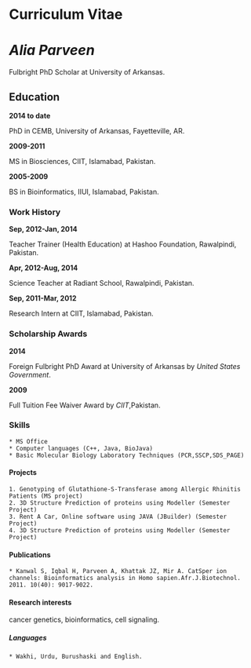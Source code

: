 Curriculum Vitae
===================


# *Alia Parveen*
Fulbright PhD Scholar at University of Arkansas.

## Education
**2014 to date**

PhD in CEMB, University of Arkansas, Fayetteville, AR.

**2009-2011**

MS in Biosciences, CIIT, Islamabad, Pakistan.

**2005-2009**

BS in Bioinformatics, IIUI, Islamabad, Pakistan.


### Work History

**Sep, 2012-Jan, 2014**

Teacher Trainer (Health Education) at Hashoo Foundation, Rawalpindi, Pakistan.

**Apr, 2012-Aug, 2014**

Science Teacher at Radiant School, Rawalpindi, Pakistan.

**Sep, 2011-Mar, 2012**

Research Intern at CIIT, Islamabad, Pakistan.


### Scholarship Awards

**2014**

Foreign Fulbright PhD Award at University of Arkansas by *United States Government*. 

**2009**

Full Tuition Fee Waiver Award by *CIIT*,Pakistan.


### Skills
    * MS Office 
    * Computer languages (C++, Java, BioJava)
    * Basic Molecular Biology Laboratory Techniques (PCR,SSCP,SDS_PAGE)


#### Projects
    1. Genotyping of Glutathione-S-Transferase among Allergic Rhinitis Patients (MS project)
    2. 3D Structure Prediction of proteins using Modeller (Semester Project)
    3. Rent A Car, Online software using JAVA (JBuilder) (Semester Project)
    4. 3D Structure Prediction of proteins using Modeller (Semester Project)
    
#### Publications
    * Kanwal S, Iqbal H, Parveen A, Khattak JZ, Mir A. CatSper ion channels: Bioinformatics analysis in Homo sapien.Afr.J.Biotechnol. 2011. 10(40): 9017-9022.


#### Research interests
cancer genetics, bioinformatics, cell signaling.


##### Languages
    * Wakhi, Urdu, Burushaski and English.


<!-- ### Footer

Last updated: Apr, 2016 -->
